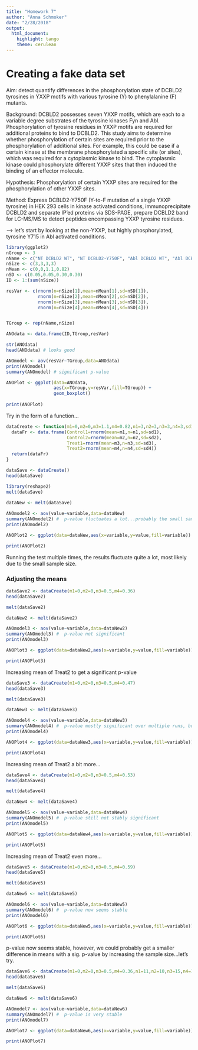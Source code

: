 ```yaml
---
title: "Homework 7"
author: "Anna Schmoker"
date: "2/28/2018"
output: 
  html_document: 
    highlight: tango
    theme: cerulean
---
```

# Creating a fake data set

Aim: detect quantify differences in the phosphorylation state of DCBLD2 tyrosines in YXXP motifs with various tyrosine (Y) to phenylalanine (F) mutants.

Background: DCBLD2 possesses seven YXXP motifs, which are each to a variable degree substrates of the tyrosine kinases Fyn and Abl. Phosphorylation of tyrosine residues in YXXP motifs are required for additional proteins to bind to DCBLD2. This study aims to determine whether phosphorylation of certain sites are required prior to the phosphorylation of additional sites. For example, this could be case if a certain kinase at the membrane phosphorylated a specific site (or sites), which was required for a cytoplasmic kinase to bind. The cytoplasmic kinase could phosphorylate different YXXP sites that then induced the binding of an effector molecule.

Hypothesis: Phosphorylation of certain YXXP sites are required for the phosphorylation of other YXXP sites.

Method: Express DCBLD2-Y750F (Y-to-F mutation of a single YXXP tyrosine) in HEK 293 cells in kinase activated conditions, immunoprecipitate DCBLD2 and separate IP'ed proteins via SDS-PAGE, prepare DCBLD2 band for LC-MS/MS to detect peptides encompassing YXXP tyrosine residues.

--> let's start by looking at the non-YXXP, but highly phosphorylated, tyrosine Y715 in Abl activated conditions.

```r
library(ggplot2)
nGroup <- 3
nName <- c("NT DCBLD2 WT", "NT DCBLD2-Y750F", "Abl DCBLD2 WT", "Abl DCBLD2-Y750F")
nSize <- c(3,3,3,3)
nMean <- c(0,0,1.1,0.82)
nSD <- c(0.05,0.05,0.30,0.30)
ID <- 1:(sum(nSize))

resVar <- c(rnorm(n=nSize[1],mean=nMean[1],sd=nSD[1]),
            rnorm(n=nSize[2],mean=nMean[2],sd=nSD[2]),
            rnorm(n=nSize[3],mean=nMean[3],sd=nSD[3]),
            rnorm(n=nSize[4],mean=nMean[4],sd=nSD[4]))


TGroup <- rep(nName,nSize)

ANOdata <- data.frame(ID,TGroup,resVar)

str(ANOdata)
head(ANOdata) # looks good

ANOmodel <- aov(resVar~TGroup,data=ANOdata)
print(ANOmodel)
summary(ANOmodel) # significant p-value

ANOPlot <- ggplot(data=ANOdata,
                  aes(x=TGroup,y=resVar,fill=TGroup)) +
                  geom_boxplot()
  
print(ANOPlot)
```

Try in the form of a function...

```r

dataCreate <- function(m1=0,m2=0,m3=1.1,m4=0.82,n1=3,n2=3,n3=3,n4=3,sd1=0.05,sd2=0.05,sd3=0.30,sd4=0.30){
  dataFr <- data.frame(Control1=rnorm(mean=m1,n=n1,sd=sd1),
                       Control2=rnorm(mean=m2,n=n2,sd=sd2),
                       Treat1=rnorm(mean=m3,n=n3,sd=sd3),
                       Treat2=rnorm(mean=m4,n=n4,sd=sd4))
  return(dataFr)
}

dataSave <- dataCreate()
head(dataSave)

library(reshape2)
melt(dataSave)

dataNew <- melt(dataSave)
  
ANOmodel2 <- aov(value~variable,data=dataNew)
summary(ANOmodel2) #  p-value fluctuates a lot...probably the small sample size
print(ANOmodel2)

ANOPlot2 <- ggplot(data=dataNew,aes(x=variable,y=value,fill=variable)) + geom_boxplot()

print(ANOPlot2)

```

Running the test multiple times, the results fluctuate quite a lot, most likely due to the small sample size.

### Adjusting the means

```r
dataSave2 <- dataCreate(m1=0,m2=0,m3=0.5,m4=0.36)
head(dataSave2)

melt(dataSave2)

dataNew2 <- melt(dataSave2)

ANOmodel3 <- aov(value~variable,data=dataNew2)
summary(ANOmodel3) #  p-value not significant
print(ANOmodel3)

ANOPlot3 <- ggplot(data=dataNew2,aes(x=variable,y=value,fill=variable)) + geom_boxplot()

print(ANOPlot3)
```

Increasing mean of Treat2 to get a significant p-value

```r
dataSave3 <- dataCreate(m1=0,m2=0,m3=0.5,m4=0.47)
head(dataSave3)

melt(dataSave3)

dataNew3 <- melt(dataSave3)

ANOmodel4 <- aov(value~variable,data=dataNew3)
summary(ANOmodel4) #  p-value mostly significant over multiple runs, but not stably significant
print(ANOmodel4)

ANOPlot4 <- ggplot(data=dataNew3,aes(x=variable,y=value,fill=variable)) + geom_boxplot()

print(ANOPlot4)
```

Increasing mean of Treat2 a bit more...

```r
dataSave4 <- dataCreate(m1=0,m2=0,m3=0.5,m4=0.53)
head(dataSave4)

melt(dataSave4)

dataNew4 <- melt(dataSave4)

ANOmodel5 <- aov(value~variable,data=dataNew4)
summary(ANOmodel5) #  p-value still not stably significant
print(ANOmodel5)

ANOPlot5 <- ggplot(data=dataNew4,aes(x=variable,y=value,fill=variable)) + geom_boxplot()

print(ANOPlot5)
```

Increasing mean of Treat2 even more...

```r
dataSave5 <- dataCreate(m1=0,m2=0,m3=0.5,m4=0.59)
head(dataSave5)

melt(dataSave5)

dataNew5 <- melt(dataSave5)

ANOmodel6 <- aov(value~variable,data=dataNew5)
summary(ANOmodel6) #  p-value now seems stable
print(ANOmodel6)

ANOPlot6 <- ggplot(data=dataNew5,aes(x=variable,y=value,fill=variable)) + geom_boxplot()

print(ANOPlot6)
```

p-value now seems stable, however, we could probably get a smaller difference in means with a sig. p-value by increasing the sample size...let's try.

```r
dataSave6 <- dataCreate(m1=0,m2=0,m3=0.5,m4=0.36,n1=11,n2=10,n3=15,n4=14)
head(dataSave6)

melt(dataSave6)

dataNew6 <- melt(dataSave6)

ANOmodel7 <- aov(value~variable,data=dataNew6)
summary(ANOmodel7) #  p-value is very stable
print(ANOmodel7)

ANOPlot7 <- ggplot(data=dataNew6,aes(x=variable,y=value,fill=variable)) + geom_boxplot()

print(ANOPlot7)
```

